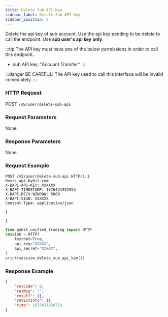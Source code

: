 ```yaml
---
title: Delete Sub API Key
sidebar_label: Delete Sub API Key
sidebar_position: 9
---
```


Delete the api key of sub account. Use the api key pending to be delete to call the endpoint. Use **sub user's api key** **only**.

:::tip
The API key must have one of the below permissions in order to call this endpoint..
* sub API key: "Account Transfer"
:::

:::danger
BE CAREFUL! The API key used to call this interface will be invalid immediately.
:::

### HTTP Request
POST `/v5/user/delete-sub-api`

### Request Parameters
None

### Response Parameters
None

### Request Example

<Tabs groupId="programming-languages">
<TabItem value="http" label="HTTP">

```http
POST /v5/user/delete-sub-api HTTP/1.1
Host: api.bybit.com
X-BAPI-API-KEY: XXXXXX
X-BAPI-TIMESTAMP: 1676431922953
X-BAPI-RECV-WINDOW: 5000
X-BAPI-SIGN: XXXXXX
Content-Type: application/json

{

}
```

</TabItem>
<TabItem value="python" label="Python">

```python
from pybit.unified_trading import HTTP
session = HTTP(
    testnet=True,
    api_key="XXXXX",
    api_secret="XXXXX",
)
print(session.delete_sub_api_key())
```

</TabItem>
</Tabs>

### Response Example

```json
{
    "retCode": 0,
    "retMsg": "",
    "result": {},
    "retExtInfo": {},
    "time": 1676431924719
}
```
